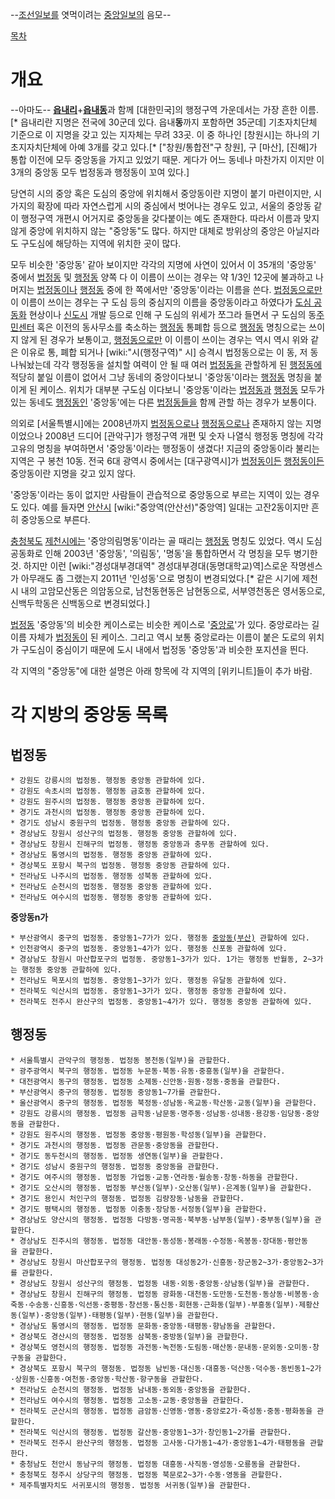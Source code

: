 --[[조선일보]]를 엿먹이려는 [[중앙일보]]의 음모--

[[목차]]
= 개요 =
--아마도-- '''[[읍내]]리'''+'''[[읍내]]동'''과 함께 [대한민국]의 행정구역 가운데서는 가장 흔한 이름.[* 읍내리란 지명은 전국에 30군데 있다. 읍내'''동'''까지 포함하면 35군데] 기초자치단체 기준으로 이 지명을 갖고 있는 지자체는 무려 33곳. 이 중 하나인 [창원시]는 하나의 기초지자치단체에 아예 3개를 갖고 있다.[* ["창원/통합전"구 창원], 구 [마산], [진해]가 통합 이전에 모두 중앙동을 가지고 있었기 때문. 게다가 어느 동네나 마찬가지 이지만 이 3개의 중앙동 모두 법정동과 행정동이 꼬여 있다.]

당연히 시의 중앙 혹은 도심의 중앙에 위치해서 중앙동이란 지명이 붙기 마련이지만, 시가지의 확장에 따라 자연스럽게 시의 중심에서 벗어나는 경우도 있고, 서울의 중앙동 같이 행정구역 개편시 어거지로 중앙동을 갖다붙이는 예도 존재한다. 따라서 이름과 맞지 않게 중앙에 위치하지 않는 "중앙동"도 많다. 하지만 대체로 방위상의 중앙은 아닐지라도 구도심에 해당하는 지역에 위치한 곳이 많다.

모두 비슷한 '중앙동' 같아 보이지만 각각의 지명에 사연이 있어서 이 35개의 '중앙동' 중에서 [[법정동]] 및 [[행정동]] 양쪽 다 이 이름이 쓰이는 경우는 약 1/3인 12곳에 불과하고 나머지는 [[법정동]]이나 [[행정동]] 중에 한 쪽에서만 '중앙동'이라는 이름을 쓴다. [[법정동]]으로만 이 이름이 쓰이는 경우는 구 도심 등의 중심지의 이름을 중앙동이라고 하였다가 [[도심 공동화]] 현상이나 [[신도시]] 개발 등으로 인해 구 도심의 위세가 쪼그라 들면서 구 도심의 동[[주민센터]] 혹은 이전의 동사무소를 축소하는 [[행정동]] 통폐합 등으로 [[행정동]] 명칭으로는 쓰이지 않게 된 경우가 보통이고, [[행정동]]으로만 이 이름이 쓰이는 경우는 역시 역시 위와 같은 이유로 통, 폐합 되거나 [wiki:"시(행정구역)" 시] 승격시 법정동으로는 이 동, 저 동 나눠놨는데 각각 행정동을 설치할 여력이 안 될 때 여러 [[법정동]]을 관할하게 된 [[행정동]]에 적당히 붙일 이름이 없어서 그냥 동네의 중앙이다보니 '중앙동'이라는 [[행정동]] 명칭을 붙이게 된 케이스. 위치가 대부분 구도심 이다보니 '중앙동'이라는 [[법정동]]과 [[행정동]] 모두가 있는 동네도 [[행정동]]인 '중앙동'에는 다른 [[법정동]]들을 함께 관할 하는 경우가 보통이다.

의외로 [서울특별시]에는 2008년까지 [[법정동]]으로나 [[행정동]]으로나 존재하지 않는 지명이었으나 2008년 드디어 [관악구]가 행정구역 개편 및 숫자 나열식 행정동 명칭에 각각 고유의 명칭을 부여하면서 '중앙동'이라는 행정동이 생겼다! 지금의 중앙동이라 불리는 지역은 구 봉천 10동. 전국 6대 광역시 중에서는 [대구광역시]가 [[법정동]]이든 [[행정동]]이든 중앙동이란 지명을 갖고 있지 않다.

'중앙동'이라는 동이 없지만 사람들이 관습적으로 중앙동으로 부르는 지역이 있는 경우도 있다. 예를 들자면 [[안산시]] [wiki:"중앙역(안산선)"중앙역] 일대는 고잔2동이지만 흔히 중앙동으로 부른다.

[[충청북도]] [[제천시]]에는 '중앙의림명동'이라는 골 때리는 [[행정동]] 명칭도 있었다. 역시 도심 공동화로 인해 2003년 '중앙동', '의림동', '명동'을 통합하면서 각 명칭을 모두 병기한 것. 하지만 이런 [wiki:"경성대부경대역" 경성대부경대(동명대학교)역]스로운 작명센스가 아무래도 좀 그랬는지 2011년 '인성동'으로 명칭이 변경되었다.[* 같은 시기에 제천시 내의 고암모산동은 의암동으로, 남천동현동은 남현동으로, 서부영천동은 영서동으로, 신백두학동은 신백동으로 변경되었다.]

[[법정동]] '중앙동'의 비슷한 케이스로는 비슷한 케이스로 '[[중앙로]]'가 있다. 중앙로라는 길 이름 자체가 [[법정동]]이 된 케이스. 그리고 역시 보통 중앙로라는 이름이 붙은 도로의 위치가 구도심이 중심이기 때문에 도시 내에서 법정동 '중앙동'과 비슷한 포지션을 띈다.

각 지역의 "중앙동"에 대한 설명은 아래 항목에 각 지역의 [위키니트]들이 추가 바람.

= 각 지방의 중앙동 목록 =
== 법정동 ==
 * 강원도 강릉시의 법정동. 행정동 중앙동 관할하에 있다.
 * 강원도 속초시의 법정동. 행정동 금호동 관할하에 있다.
 * 강원도 원주시의 법정동. 행정동 중앙동 관할하에 있다.
 * 경기도 과천시의 법정동. 행정동 중앙동 관할하에 있다.
 * 경기도 성남시 중원구의 법정동. 행정동 중앙동 관할하에 있다.
 * 경상남도 창원시 성산구의 법정동. 행정동 중앙동 관할하에 있다.
 * 경상남도 창원시 진해구의 법정동. 행정동 중앙동과 충무동 관할하에 있다.
 * 경상남도 통영시의 법정동. 행정동 중앙동 관할하에 있다.
 * 경상북도 포항시 북구의 법정동. 행정동 중앙동 관할하에 있다.
 * 전라남도 나주시의 법정동. 행정동 성북동 관할하에 있다.
 * 전라남도 순천시의 법정동. 행정동 중앙동 관할하에 있다.
 * 전라남도 여수시의 법정동. 행정동 중앙동 관할하에 있다.

'''중앙동n가'''

 * 부산광역시 중구의 법정동. 중앙동1~7가가 있다. 행정동 [[중앙동(부산)]] 관할하에 있다.
 * 인천광역시 중구의 법정동. 중앙동1~4가가 있다. 행정동 신포동 관할하에 있다.
 * 경상남도 창원시 마산합포구의 법정동. 중앙동1~3가가 있다. 1가는 행정동 반월동, 2~3가는 행정동 중앙동 관할하에 있다.
 * 전라남도 목포시의 법정동. 중앙동1~3가가 있다. 행정동 유달동 관할하에 있다.
 * 전라북도 익산시의 법정동. 중앙동1~3가가 있다. 행정동 중앙동 관할하에 있다.
 * 전라북도 전주시 완산구의 법정동. 중앙동1~4가가 있다. 행정동 중앙동 관할하에 있다.

== 행정동 ==
 * 서울특별시 관악구의 행정동. 법정동 봉천동(일부)을 관할한다.
 * 광주광역시 북구의 행정동. 법정동 누문동·북동·유동·중흥동(일부)을 관할한다.
 * 대전광역시 동구의 행정동. 법정동 소제동·신안동·원동·정동·중동을 관할한다.
 * 부산광역시 중구의 행정동. 법정동 중앙동1~7가를 관할한다.
 * 울산광역시 중구의 행정동. 법정동 북정동·성남동·옥교동·학산동·교동(일부)을 관할한다.
 * 강원도 강릉시의 행정동. 법정동 금학동·남문동·명주동·성남동·성내동·용강동·임당동·중앙동을 관할한다.
 * 강원도 원주시의 행정동. 법정동 중앙동·평원동·학성동(일부)을 관할한다.
 * 경기도 과천시의 행정동. 법정동 관문동·중앙동을 관할한다.
 * 경기도 동두천시의 행정동. 법정동 생연동(일부)을 관할한다.
 * 경기도 성남시 중원구의 행정동. 법정동 중앙동을 관할한다.
 * 경기도 여주시의 행정동. 법정동 가업동·교동·연라동·월송동·창동·하동을 관할한다.
 * 경기도 오산시의 행정동. 법정동 부산동(일부)·오산동(일부)·은계동(일부)을 관할한다.
 * 경기도 용인시 처인구의 행정동. 법정동 김량장동·남동을 관할한다.
 * 경기도 평택시의 행정동. 법정동 이충동·장당동·서정동(일부)을 관할한다.
 * 경상남도 양산시의 행정동. 법정동 다방동·명곡동·북부동·남부동(일부)·중부동(일부)을 관할한다.
 * 경상남도 진주시의 행정동. 법정동 대안동·동성동·봉래동·수정동·옥봉동·장대동·평안동을 관할한다.
 * 경상남도 창원시 마산합포구의 행정동. 법정동 대성동2가·신흥동·장군동2~3가·중앙동2~3가를 관할한다.
 * 경상남도 창원시 성산구의 행정동. 법정동 내동·외동·중앙동·상남동(일부)을 관할한다.
 * 경상남도 창원시 진해구의 행정동. 법정동 광화동·대천동·도만동·도천동·동상동·비봉동·송죽동·수송동·신흥동·익선동·중평동·창선동·통신동·회현동·근화동(일부)·부흥동(일부)·제황산동(일부)·중앙동(일부)·태평동(일부)·현동(일부)을 관할한다.
 * 경상남도 통영시의 행정동. 법정동 문화동·중앙동·태평동·향남동을 관할한다.
 * 경상북도 경산시의 행정동. 법정동 삼북동·중방동(일부)을 관할한다.
 * 경상북도 영천시의 행정동. 법정동 과전동·녹전동·도림동·매산동·문내동·문외동·오미동·창구동을 관할한다.
 * 경상북도 포항시 북구의 행정동. 법정동 남빈동·대신동·대흥동·덕산동·덕수동·동빈동1~2가·상원동·신흥동·여천동·중앙동·학산동·항구동을 관할한다.
 * 전라남도 순천시의 행정동. 법정동 남내동·동외동·중앙동을 관할한다.
 * 전라남도 여수시의 행정동. 법정동 고소동·교동·중앙동을 관할한다.
 * 전라북도 군산시의 행정동. 법정동 금암동·신영동·영동·중앙로2가·죽성동·중동·평화동을 관할한다.
 * 전라북도 익산시의 행정동. 법정동 갈산동·중앙동1~3가·창인동1~2가를 관할한다.
 * 전라북도 전주시 완산구의 행정동. 법정동 고사동·다가동1~4가·중앙동1~4가·태평동을 관할한다.
 * 충청남도 천안시 동남구의 행정동. 법정동 대흥동·사직동·영성동·오룡동을 관할한다.
 * 충청북도 청주시 상당구의 행정동. 법정동 북문로2~3가·수동·영동을 관할한다.
 * 제주특별자치도 서귀포시의 행정동. 법정동 서귀동(일부)을 관할한다.
